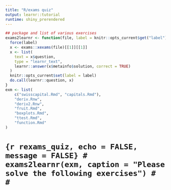 ```yaml
---
title: "R/exams quiz"
output: learnr::tutorial
runtime: shiny_prerendered
---
```


```r
## package and list of various exercises
exams2learnr <- function(file, label = knitr::opts_current$get("label")) {
  force(label)
  x <- exams::xexams(file)[[1]][[1]]
  x <- list(
    text = x$question, 
    type = "learnr_text",
    learnr::answer(x$metainfo$solution, correct = TRUE)
  )
  knitr::opts_current$set(label = label)
  do.call(learnr::question, x)
}
exm <- list(
    c("swisscapital.Rmd", "capitals.Rmd"),
    "deriv.Rnw",
    "deriv2.Rnw",
    "fruit.Rmd",
    "boxplots.Rmd",
    "ttest.Rmd",
    "function.Rmd"
)
```

# ```{r rexams_quiz, echo = FALSE, message = FALSE}
# exams2learnr(exm, caption = "Please solve the following exercises")
# 
# ```
